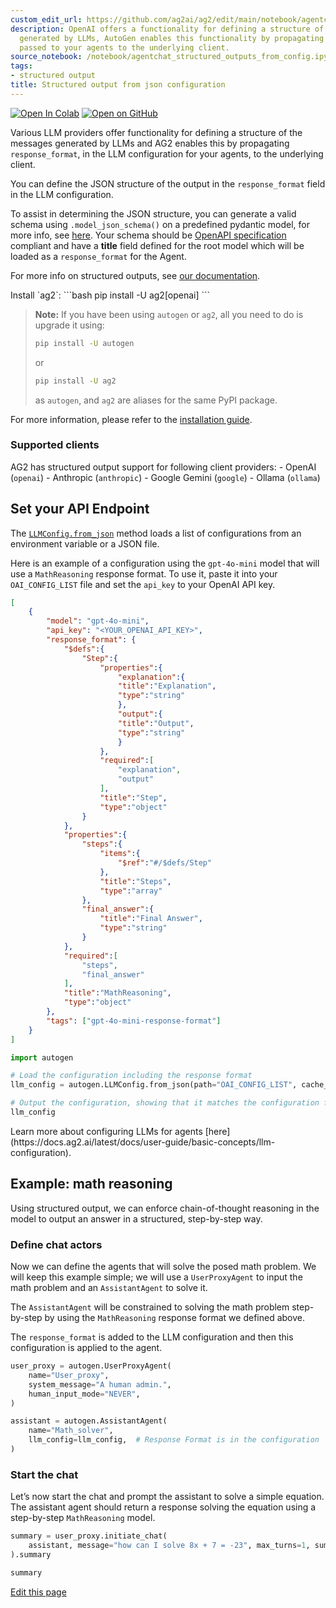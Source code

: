 ```yaml
---
custom_edit_url: https://github.com/ag2ai/ag2/edit/main/notebook/agentchat_structured_outputs_from_config.ipynb
description: OpenAI offers a functionality for defining a structure of the messages
  generated by LLMs, AutoGen enables this functionality by propagating response_format
  passed to your agents to the underlying client.
source_notebook: /notebook/agentchat_structured_outputs_from_config.ipynb
tags:
- structured output
title: Structured output from json configuration
---
```


<a href="https://colab.research.google.com/github/ag2ai/ag2/blob/main/notebook/agentchat_structured_outputs_from_config.ipynb" class="colab-badge" target="_blank"><img noZoom src="https://colab.research.google.com/assets/colab-badge.svg" alt="Open In Colab" /></a>
<a href="https://github.com/ag2ai/ag2/blob/main/notebook/agentchat_structured_outputs_from_config.ipynb" class="github-badge" target="_blank"><img noZoom src="https://img.shields.io/badge/Open%20on%20GitHub-grey?logo=github" alt="Open on GitHub" /></a>




Various LLM providers offer functionality for defining a structure of
the messages generated by LLMs and AG2 enables this by propagating
`response_format`, in the LLM configuration for your agents, to the
underlying client.

You can define the JSON structure of the output in the `response_format`
field in the LLM configuration.

To assist in determining the JSON structure, you can generate a valid
schema using `.model_json_schema()` on a predefined pydantic model, for
more info, see
[here](https://docs.pydantic.dev/latest/concepts/json_schema/). Your
schema should be [OpenAPI
specification](https://github.com/OAI/OpenAPI-Specification) compliant
and have a **title** field defined for the root model which will be
loaded as a `response_format` for the Agent.

For more info on structured outputs, see [our
documentation](https://docs.ag2.ai/latest/docs/user-guide/basic-concepts/structured-outputs).


<div class="info Requirements">
<Info>
Install `ag2`:
```bash
pip install -U ag2[openai]
```

> **Note:** If you have been using `autogen` or `ag2`, all you need to do is upgrade it using:  
> ```bash
> pip install -U autogen
> ```
> or  
> ```bash
> pip install -U ag2
> ```
> as `autogen`, and `ag2` are aliases for the same PyPI package.  


For more information, please refer to the [installation guide](https://docs.ag2.ai/latest/docs/user-guide/basic-concepts/installing-ag2).
</Info>
</div>


### Supported clients

AG2 has structured output support for following client providers: -
OpenAI (`openai`) - Anthropic (`anthropic`) - Google Gemini (`google`) -
Ollama (`ollama`)

## Set your API Endpoint

The
[`LLMConfig.from_json`](https://docs.ag2.ai/latest/docs/api-reference/autogen/llm_config/LLMConfig)
method loads a list of configurations from an environment variable or a
JSON file.

Here is an example of a configuration using the `gpt-4o-mini` model that
will use a `MathReasoning` response format. To use it, paste it into
your `OAI_CONFIG_LIST` file and set the `api_key` to your OpenAI API
key.


```json
[
    {
        "model": "gpt-4o-mini",
        "api_key": "<YOUR_OPENAI_API_KEY>",
        "response_format": {
            "$defs":{
                "Step":{
                    "properties":{
                        "explanation":{
                        "title":"Explanation",
                        "type":"string"
                        },
                        "output":{
                        "title":"Output",
                        "type":"string"
                        }
                    },
                    "required":[
                        "explanation",
                        "output"
                    ],
                    "title":"Step",
                    "type":"object"
                }
            },
            "properties":{
                "steps":{
                    "items":{
                        "$ref":"#/$defs/Step"
                    },
                    "title":"Steps",
                    "type":"array"
                },
                "final_answer":{
                    "title":"Final Answer",
                    "type":"string"
                }
            },
            "required":[
                "steps",
                "final_answer"
            ],
            "title":"MathReasoning",
            "type":"object"
        },         
        "tags": ["gpt-4o-mini-response-format"]
    }
]
```


```python
import autogen

# Load the configuration including the response format
llm_config = autogen.LLMConfig.from_json(path="OAI_CONFIG_LIST", cache_seed=42).where(tags=["gpt-4o-response-format"])

# Output the configuration, showing that it matches the configuration file.
llm_config
```


<div class="tip">
<Tip>
Learn more about configuring LLMs for agents [here](https://docs.ag2.ai/latest/docs/user-guide/basic-concepts/llm-configuration).
</Tip>
</div>


## Example: math reasoning

Using structured output, we can enforce chain-of-thought reasoning in
the model to output an answer in a structured, step-by-step way.

### Define chat actors

Now we can define the agents that will solve the posed math problem. We
will keep this example simple; we will use a `UserProxyAgent` to input
the math problem and an `AssistantAgent` to solve it.

The `AssistantAgent` will be constrained to solving the math problem
step-by-step by using the `MathReasoning` response format we defined
above.

The `response_format` is added to the LLM configuration and then this
configuration is applied to the agent.


```python
user_proxy = autogen.UserProxyAgent(
    name="User_proxy",
    system_message="A human admin.",
    human_input_mode="NEVER",
)

assistant = autogen.AssistantAgent(
    name="Math_solver",
    llm_config=llm_config,  # Response Format is in the configuration
)
```

### Start the chat

Let’s now start the chat and prompt the assistant to solve a simple
equation. The assistant agent should return a response solving the
equation using a step-by-step `MathReasoning` model.


```python
summary = user_proxy.initiate_chat(
    assistant, message="how can I solve 8x + 7 = -23", max_turns=1, summary_method="last_msg"
).summary

summary
```

<div className="edit-url-container">
    <a className="edit-url" href="https://github.com/ag2ai/ag2/edit/main/notebook/agentchat_structured_outputs_from_config.ipynb" target='_blank'><Icon icon="pen" iconType="solid" size="13px"/> Edit this page</a>
</div>
